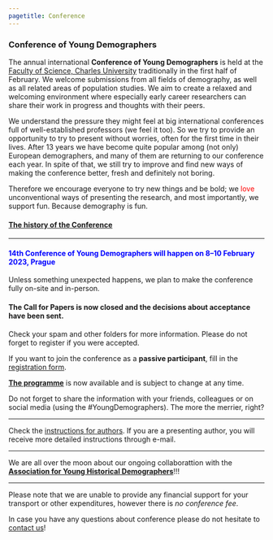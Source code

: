 ---
pagetitle: Conference
---

<link rel="stylesheet" href="styles.css" type="text/css">

### Conference of Young Demographers
The annual international **Conference of Young Demographers** is held at the [Faculty of Science, Charles University](https://www.natur.cuni.cz/eng) traditionally in the first half of February. We welcome submissions from all fields of demography, as well as all related areas of population studies. We aim to create a relaxed and welcoming environment where especially early career researchers can share their work in progress and thoughts with their peers.

We understand the pressure they might feel at big international conferences full of well-established professors (we feel it too). So we try to provide an opportunity to try to present without worries, often for the first time in their lives. After 13 years we have become quite popular among (not only) European demographers, and many of them are returning to our conference each year. In spite of that, we still try to improve and find new ways of making the conference better, fresh and definitely not boring. 

Therefore we encourage everyone to try new things and be bold; we  <span style="color:red">love</span> unconventional ways of presenting the research, and most importantly, we support fun. Because demography is fun. 

#### [The history of the Conference](https://youngdemographers.github.io/history.html)

***
#### <span style="color:blue"> **14th Conference of Young Demographers** will happen on **8–10 February 2023, Prague** </span>####

Unless something unexpected happens, we plan to make the conference fully on-site and in-person. 

#### The Call for Papers is now closed and the decisions about acceptance have been sent.
Check your spam and other folders for more information. Please do not forget to register if you were accepted. 

If you want to join the conference as a **passive participant**, fill in the [registration form](https://forms.gle/LwCdkccjpk1jJ3xYA). 

[**The programme**](https://docs.google.com/document/d/e/2PACX-1vQysealCMOXlA9EOucxiJgy5Scxl2qV7xgYMW3JQvKPTlkHEE4NvqcMmuFUOiUuEYLPCReiX5_feuNs/pub) is now available and is subject to change at any time. 

Do not forget to share the information with your friends, colleagues or on social media (using the #YoungDemographers). The more the merrier, right?

***

Check the [instructions for authors](https://youngdemographers.github.io/instructions.html). If you are a presenting author, you will receive more detailed instructions through e-mail. 

***

We are all over the moon about our ongoing collaborattion with the [**Association for Young Historical Demographers**](https://www.younghistoricaldemographers.com/)!!!  

***

Please note that we are unable to provide any financial support for your transport or other expenditures, however there is *no conference fee*.

In case you have any questions about conference please do not hesitate to [contact us](https://youngdemographers.github.io/contact.html)!
